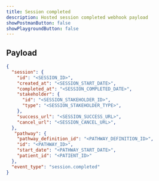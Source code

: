 ```yaml
---
title: Session completed
description: Hosted session completed webhook payload
showPostmanButton: false
showPlaygroundButton: false
---
```


## Payload

```json
{
  "session": {
    "id": "<SESSION_ID>",
    "created_at": "<SESSION_START_DATE>",
    "completed_at": "<SESSION_COMPLETED_DATE>",
    "stakeholder": {
      "id": "<SESSION_STAKEHOLDER_ID>",
      "type": "<SESSION_STAKEHOLDER_TYPE>",
    },
    "success_url": "<SESSION_SUCCESS_URL>",
    "cancel_url": "<SESSION_CANCEL_URL>",
  },
   "pathway": {
    "pathway_definition_id": "<PATHWAY_DEFINITION_ID>",
    "id": "<PATHWAY_ID>",
    "start_date": "<PATHWAY_START_DATE>",
    "patient_id": "<PATIENT_ID>"
  },
  "event_type": "session.completed"
}
```
